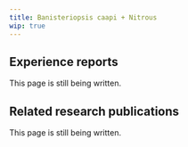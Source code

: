 ---
title: Banisteriopsis caapi + Nitrous
wip: true
---

## Experience reports

This page is still being written.

## Related research publications

This page is still being written.

